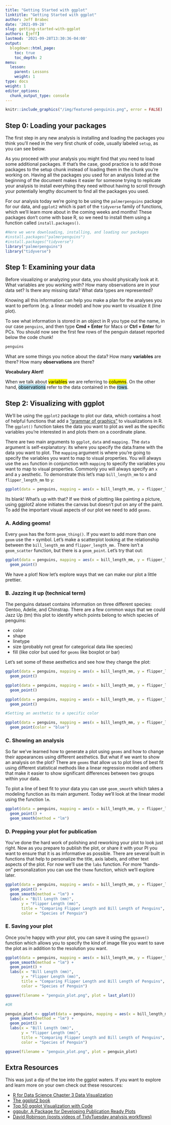 ```yaml
---
title: "Getting Started with ggplot"
linktitle: "Getting Started with ggplot"
author: Jeff Brabec
date: '2021-09-28'
slug: getting-started-with-ggplot
authors: [jeff]
lastmod: '2021-09-28T13:30:36-04:00'
output:
  blogdown::html_page:
    toc: true
    toc_depth: 2
menu:
  lesson:
    parent: Lessons
    weight: 1
type: docs
weight: 1
editor_options:
  chunk_output_type: console
---
```


```r
knitr::include_graphics("/img/featured-penguinis.png", error = FALSE)
```

## Step 0: Loading your packages

The first step in any new analysis is installing and loading the packages you think you'll need in the very first chunk of code, usually labeled `setup`, as you can see below.

As you proceed with your analysis you might find that you need to load some additional packages. If that's the case, good practice is to add those packages to the setup chunk instead of loading them in the chunk you're working on. Having all the packages you used for an analysis listed at the beginning of the document makes it easier for someone trying to replicate your analysis to install everything they need without having to scroll through your potentially lengthy document to find all the packages you used.

For our analysis today we're going to be using the `palmerpenguins` package for our data, and `ggplot2` which is part of the `tidyverse` family of functions, which we'll learn more about in the coming weeks and months! These packages don't come with base R, so we need to install them using a function called `install.packages()`.

```r
#Here we were downloading, installing, and loading our packages
#install.packages("palmerpenguins")
#install.packages("tidyverse")
library("palmerpenguins")
library("tidyverse")
```

## Step 1: Examining your data

Before visualizing or analyzing your data, you should physically look at it. What variables are you working with? How many observations are in your data set? Is there any missing data? What data types are represented?

Knowing all this information can help you make a plan for the analyses you want to perform (e.g. a linear model) and how you want to visualize it (line plot).

To see what information is stored in an object in R you type out the name, in our case `penguins`, and then type **Cmd + Enter** for Macs or **Ctrl + Enter** for PCs. You should now see the first few rows of the penguin dataset reported below the code chunk!

```r
penguins
```

What are some things you notice about the data? How many **variables** are there? How many **observations** are there?

::: {.note}
**Vocabulary Alert!**

When we talk about <mark>variables</mark> we are referring to <mark>columns</mark>. On the other hand, <mark style="background-color: lightblue">observations</mark> refer to the data contained in the <mark style="background-color: lightblue">rows</mark>.
:::

## Step 2: Visualizing with ggplot

We'll be using the `ggplot2` package to plot our data, which contains a host of helpful functions that add a ["grammar of graphics"](https://ggplot2-book.org) to visualizations in R. The `ggplot()` function takes the data you want to plot as well as the specific variables you're interested in and plots them on a coordinate plane.

There are two main arguments to `ggplot`, `data` and `mapping.` The `data` argument is self-explanatory: its where you specify the data.frame with the data you want to plot. The `mapping` argument is where you're going to specify the variables you want to map to visual properties. You will always use the `aes` function in conjunction with `mapping` to specify the variables you want to map to visual properties. Commonly you will always specify an `x` and a `y` aesthetic. To demonstrate this let's map `bill_length_mm` to `x` and `flipper_length_mm` to `y`:

```r
ggplot(data = penguins, mapping = aes(x = bill_length_mm, y = flipper_length_mm))
```

Its blank! What's up with that? If we think of plotting like painting a picture, using ggplot2 alone initiates the canvas but doesn't put on any of the paint. To add the important visual aspects of our plot we need to add `geoms`.

### A. Adding geoms!

Every `geom` has the form `geom_thing()`. If you want to add more than one `geom` use the `+` symbol. Let's make a scatterplot looking at the relationship between the `bill_length_mm` and `flipper_length_mm.` There isn't a `geom_scatter` function, but there is a `geom_point`. Let's try that out:

```r
ggplot(data = penguins, mapping = aes(x = bill_length_mm, y = flipper_length_mm)) +
  geom_point()
```

We have a plot! Now let's explore ways that we can make our plot a little prettier.

### B. Jazzing it up (technical term)

The penguins dataset contains information on three different species: Gentoo, Adelie, and Chinstrap. There are a few common ways that we could Jazz Up (tm) this plot to identify which points belong to which species of penguins:

- color
- shape
- linetype
- size (probably not great for categorical data like species)
- fill (like color but used for `geoms` like boxplot or bar)

Let's set some of these aesthetics and see how they change the plot:

```r

ggplot(data = penguins, mapping = aes(x = bill_length_mm, y = flipper_length_mm, color = species)) +
  geom_point()

ggplot(data = penguins, mapping = aes(x = bill_length_mm, y = flipper_length_mm, shape = species)) +
  geom_point()

ggplot(data = penguins, mapping = aes(x = bill_length_mm, y = flipper_length_mm, shape = species, color = sex)) +
  geom_point()

#Setting an aesthetic to a specific color

ggplot(data = penguins, mapping = aes(x = bill_length_mm, y = flipper_length_mm)) +
  geom_point(color = "blue")
```

### C. Showing an analysis

So far we've learned how to generate a plot using `geoms` and how to change their appearances using different aesthetics. But what if we want to show an analysis on the plot? There are `geoms` that allow us to plot lines of best fit using different statistical methods like a linear regression model and others that make it easier to show significant differences between two groups within your data.

To plot a line of best fit to your data you can use `geom_smooth` which takes a modeling function as its main argument. Today we'll look at the linear model using the function `lm`.

```r
ggplot(data = penguins, mapping = aes(x = bill_length_mm, y = flipper_length_mm, color = species)) +
  geom_point() +
  geom_smooth(method = "lm")
```

### D. Prepping your plot for publication

You've done the hard work of polishing and reworking your plot to look just right. Now as you prepare to publish the plot, or share it with your PI you want to ensure that it is as informative as possible. There are several built in functions that help to personalize the title, axis labels, and other text aspects of the plot. For now we'll use the `labs` function. For more "hands-on" personalization you can use the `theme` function, which we'll explore later. 

```r
ggplot(data = penguins, mapping = aes(x = bill_length_mm, y = flipper_length_mm, color = species)) +
  geom_point() +
  geom_smooth(method = "lm") +
  labs(x = "Bill Length (mm)",
       y = "Flipper Length (mm)",
       title = "Comparing Flipper Length and Bill Length of Penguins",
       color = "Species of Penguin")
```

### E. Saving your plot

Once you're happy with your plot, you can save it using the `ggsave()` function which allows you to specify the kind of image file you want to save the plot as in addition to the resolution you want.

```r
ggplot(data = penguins, mapping = aes(x = bill_length_mm, y = flipper_length_mm, color = species)) +
  geom_smooth(method = "lm") +
  geom_point() +
  labs(x = "Bill Length (mm)",
       y = "Flipper Length (mm)",
       title = "Comparing Flipper Length and Bill Length of Penguins",
       color = "Species of Penguin")

ggsave(filename = "penguin_plot.png", plot = last_plot())

#OR

penguin_plot <- ggplot(data = penguins, mapping = aes(x = bill_length_mm, y = flipper_length_mm, color = species)) +
  geom_smooth(method = "lm") +
  geom_point() +
  labs(x = "Bill Length (mm)",
       y = "Flipper Length (mm)",
       title = "Comparing Flipper Length and Bill Length of Penguins",
       color = "Species of Penguin")

ggsave(filename = "penguin_plot.png", plot = penguin_plot)
```


## Extra Resources

This was just a dip of the toe into the ggplot waters. If you want to explore and learn more on your own check out these resources:

- [R for Data Science Chapter 3 Data Visualization](https://r4ds.had.co.nz/data-visualisation.html)
- [The ggplot2 book](https://ggplot2-book.org)
- [Top 50 ggplot Visualization with Code](http://r-statistics.co/Top50-Ggplot2-Visualizations-MasterList-R-Code.html)
- [ggpubr, A Package for Developing Publication Ready Plots](https://rpkgs.datanovia.com/ggpubr/)
- [David Robinson (posts videos of TidyTuesday analysis workflows)](https://www.youtube.com/user/safe4democracy)